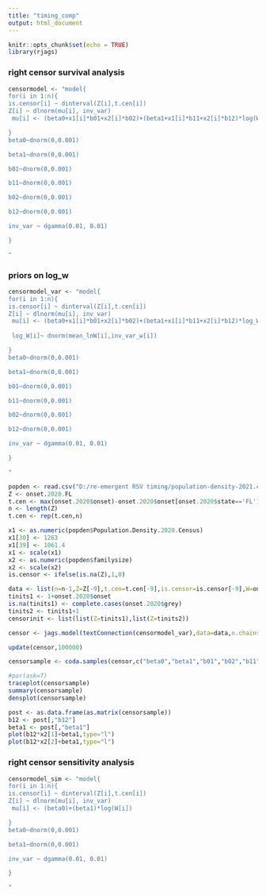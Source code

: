 ```yaml
---
title: "timing_comp"
output: html_document
---
```


```r
knitr::opts_chunk$set(echo = TRUE)
library(rjags)
```

### right censor survival analysis
```r
censormodel <- "model{
for(i in 1:n){
is.censor[i] ~ dinterval(Z[i],t.cen[i])
Z[i] ~ dlnorm(mu[i], inv_var)
 mu[i] <- (beta0+x1[i]*b01+x2[i]*b02)+(beta1+x1[i]*b11+x2[i]*b12)*log(W[i])

}
beta0~dnorm(0,0.001)

beta1~dnorm(0,0.001)

b01~dnorm(0,0.001)

b11~dnorm(0,0.001)

b02~dnorm(0,0.001)

b12~dnorm(0,0.001)

inv_var ~ dgamma(0.01, 0.01)

}

"

```

### priors on log_w
```r
censormodel_var <- "model{
for(i in 1:n){
is.censor[i] ~ dinterval(Z[i],t.cen[i])
Z[i] ~ dlnorm(mu[i], inv_var)
 mu[i] <- (beta0+x1[i]*b01+x2[i]*b02)+(beta1+x1[i]*b11+x2[i]*b12)*log_W[i]
 
 log_W[i]~ dnorm(mean_lnW[i],inv_var_w[i])

}
beta0~dnorm(0,0.001)

beta1~dnorm(0,0.001)

b01~dnorm(0,0.001)

b11~dnorm(0,0.001)

b02~dnorm(0,0.001)

b12~dnorm(0,0.001)

inv_var ~ dgamma(0.01, 0.01)

}

"

```

```r
popden <- read.csv("D:/re-emergent RSV timing/population-density-2021.csv",header = T)
Z <- onset.2020.FL
t.cen <- max(onset.2020$onset)-onset.2020$onset[onset.2020$state=='FL']
n <- length(Z)
t.cen <- rep(t.cen,n)

x1 <- as.numeric(popden$Population.Density.2020.Census)
x1[30] <- 1263
x1[39] <- 1061.4
x1 <- scale(x1)
x2 <- as.numeric(popden$familysize)
x2 <- scale(x2)
is.censor <- ifelse(is.na(Z),1,0)

data <- list(n=n-1,Z=Z[-9],t.cen=t.cen[-9],is.censor=is.censor[-9],W=onset.whole.FL[-9],x1=as.numeric(x1)[-9],x2=as.numeric(x2)[-9],mean_lnW=lnW_FL_mean[-9],inv_var_w=lnW_FL_inv_var[-9])
tinits1 <- 1+onset.2020$onset
is.na(tinits1) <- complete.cases(onset.2020$grey)
tinits2 <- tinits1+1
censorinit <- list(list(Z=tinits1),list(Z=tinits2))
```

```r
censor <- jags.model(textConnection(censormodel_var),data=data,n.chains = 2)

update(censor,100000)

censorsample <- coda.samples(censor,c("beta0","beta1","b01","b02","b11","b12"),500000,thin=10)
```
```r
#par(ask=T)
traceplot(censorsample)
summary(censorsample)
densplot(censorsample)
```

```r
post <- as.data.frame(as.matrix(censorsample))
b12 <- post[,"b12"]
beta1 <- post[,"beta1"]
plot(b12*x2[1]+beta1,type="l")
plot(b12*x2[2]+beta1,type="l")
```

### right censor sensitivity analysis
```r
censormodel_sim <- "model{
for(i in 1:n){
is.censor[i] ~ dinterval(Z[i],t.cen[i])
Z[i] ~ dlnorm(mu[i], inv_var)
 mu[i] <- (beta0)+(beta1)*log(W[i])

}
beta0~dnorm(0,0.001)

beta1~dnorm(0,0.001)

inv_var ~ dgamma(0.01, 0.01)

}

"

```


